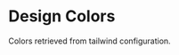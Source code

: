 
<Meta title="Design/Colors" />

# Design Colors

Colors retrieved from tailwind configuration.

<ColorPalette>
  <ColorItem
    title="dove"
    subtitle=""
    colors={{
      'dove-300': '#F5F5F2',
      'dove-500': '#ECECE5',
    }}
  />
  <ColorItem
    title="silver"
    subtitle=""
    colors={{
      'silver-300': '#B7DFE8',
      'silver-500': '#A3B8CE',
    }}
  />
  <ColorItem
    title="blue"
    subtitle=""
    colors={{
      'blue-300': '#5F9FFF',
      'blue-500': '#3E8BFF',
    }}
  />
  <ColorItem
    title="green"
    subtitle=""
    colors={{
      'green-300': '#46D84C',
      'green-500': '#14AE5C',
    }}
  />
  <ColorItem
    title="yellow"
    subtitle="Some of the greys"
    colors={{ 'yellow-500': '#FFE500', 'yellow-300': '#FFC700' }}
  />
  <ColorItem
    title="red"
    subtitle=""
    colors={{
      'red-500': '#FE5353',
    }}
  />
  <ColorItem
    title="purple"
    subtitle=""
    colors={{
      'purple-500': '#BA74DB',
    }}
  />
  <ColorItem
    title="yellow"
    subtitle=""
    colors={{
      'yellow-500': '#FFC700',
    }}
  />
</ColorPalette>
